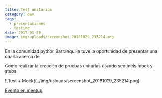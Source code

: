 ```yaml
---
title: Test unitarios
category: dev
tags:
  - presentaciones
  - testing
date: 2017-01-30
image: img/uploads/screenshot_20181029_235214.png
---
```



En la comunidad python Barranquilla tuve la oportunidad de presentar una charla acerca de

Como realizar la creación de pruebas unitarias usando sentinels mock y stubs

<ExternalLink href="https://scot3004.github.io/pymock">
  ![Test + Mock](../img/uploads/screenshot_20181029_235214.png)
</ExternalLink>

[Evento en meetup](https://www.meetup.com/es-ES/pythonbaq/events/237160306/)
